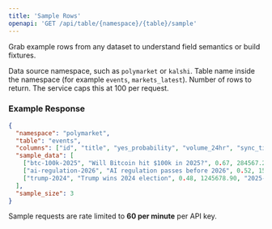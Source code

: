 ```yaml
---
title: 'Sample Rows'
openapi: 'GET /api/table/{namespace}/{table}/sample'
---
```


Grab example rows from any dataset to understand field semantics or build fixtures.

<ParamField path="namespace" type="string" required>
  Data source namespace, such as <code>polymarket</code> or <code>kalshi</code>.
</ParamField>

<ParamField path="table" type="string" required>
  Table name inside the namespace (for example <code>events</code>, <code>markets_latest</code>).
</ParamField>

<ParamField query="limit" type="integer" default="5">
  Number of rows to return. The service caps this at 100 per request.
</ParamField>

### Example Response

```json
{
  "namespace": "polymarket",
  "table": "events",
  "columns": ["id", "title", "yes_probability", "volume_24hr", "sync_timestamp"],
  "sample_data": [
    ["btc-100k-2025", "Will Bitcoin hit $100k in 2025?", 0.67, 284567.23, "2025-10-24T15:30:00.000"],
    ["ai-regulation-2026", "AI regulation passes before 2026", 0.52, 156234.89, "2025-10-24T15:30:00.000"],
    ["trump-2024", "Trump wins 2024 election", 0.48, 1245678.90, "2025-10-24T15:30:00.000"]
  ],
  "sample_size": 3
}
```

<Info>
Sample requests are rate limited to <strong>60 per minute</strong> per API key.
</Info>
